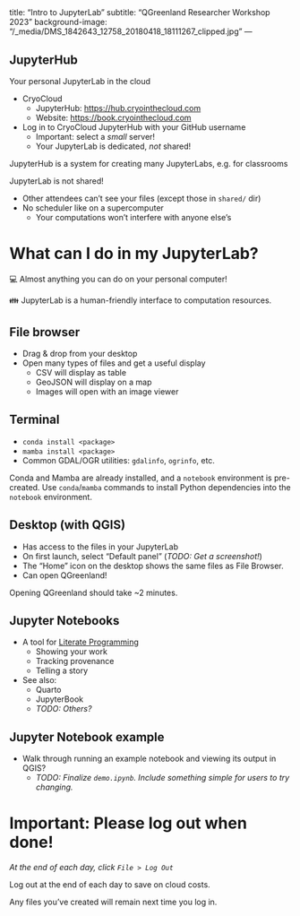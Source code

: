 <!-- vim: set ft=markdown: -->
---
title: "Intro to JupyterLab"
subtitle: "QGreenland Researcher Workshop 2023"
background-image: "/_media/DMS_1842643_12758_20180418_18111267_clipped.jpg"
---

## JupyterHub

Your personal JupyterLab in the cloud

* CryoCloud
    * JupyterHub: <https://hub.cryointhecloud.com>
    * Website: <https://book.cryointhecloud.com>

* Log in to CryoCloud JupyterHub with your GitHub username
    * Important: select a _small_ server!
    * Your JupyterLab is dedicated, _not_ shared!

::: {.notes}
JupyterHub is a system for creating many JupyterLabs, e.g. for classrooms

JupyterLab is not shared!

* Other attendees can't see your files (except those in `shared/` dir)
* No scheduler like on a supercomputer
    * Your computations won't interfere with anyone else's
:::


# What can I do in my JupyterLab?

💻 Almost anything you can do on your personal computer!

👪 JupyterLab is a human-friendly interface to computation resources.


## File browser

* Drag & drop from your desktop
* Open many types of files and get a useful display
    * CSV will display as table
    * GeoJSON will display on a map
    * Images will open with an image viewer


## Terminal

* `conda install <package>` 
* `mamba install <package>`
* Common GDAL/OGR utilities: `gdalinfo`, `ogrinfo`, etc.

::: {.notes}
Conda and Mamba are already installed, and a `notebook` environment is pre-created. Use
`conda`/`mamba` commands to install Python dependencies into the `notebook` environment.
:::


## Desktop (with QGIS)

* Has access to the files in your JupyterLab
* On first launch, select "Default panel" (_TODO: Get a screenshot!_)
* The "Home" icon on the desktop shows the same files as File Browser.
* Can open QGreenland!

::: {.notes}
Opening QGreenland should take ~2 minutes.
:::


## Jupyter Notebooks

* A tool for [Literate Programming](https://en.wikipedia.org/wiki/Literate_programming)
    * Showing your work
    * Tracking provenance
    * Telling a story
* See also:
    * Quarto
    * JupyterBook
    * _TODO: Others?_


## Jupyter Notebook example

* Walk through running an example notebook and viewing its output in QGIS?
    * _TODO: Finalize `demo.ipynb`. Include something simple for users to try changing._


# Important: Please log out when done!

_At the end of each day, click `File > Log Out`_

::: {.notes}
Log out at the end of each day to save on cloud costs.

Any files you've created will remain next time you log in.
:::
